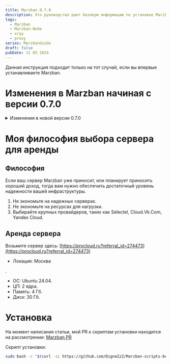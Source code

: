 ```yaml
---
title: Marzban 0.7.0
description: Это руководство дает базовую информацию по установке Marzban согласно информации из официального репозитория.
tags:
  - Marzban
  - Marzban-Node
  - xray
  - proxy
series: MarzbanGuide
draft: false
pubDate: 11 03 2024
---
```


Данная инструкция подходит только на тот случай, если вы впервые устанавливаете Marzban.

# Изменения в Marzban начиная с версии 0.7.0

<details>
  <summary>Изменения в новой версии 0.7.0</summary>

  ### 🚀 Улучшения:

  - telegramBot: Добавлено время ожидания для onhold (3c2bbed)
  - Добавлена поддержка списка адресов в hosts (e80e119)
  - subscription: Добавлен шаблон настроек для Clash (94a3f28)
  - subscription: Синхронизация splithttp с версией 1.8.23 (d0c16a1)
  - Переменные SQLALCHEMY_POOL_SIZE и SQLALCHEMY_MAX_OVERFLOW (cea7f2f)
  - Переменные для настройки интервала заданий: JOB_CORE_HEALTH_CHECK_INTERVAL, JOB_RECORD_NODE_USAGES_INTERVAL, JOB_RECORD_USER_USAGES_INTERVAL, JOB_REVIEW_USERS_INTERVAL, JOB_SEND_NOTIFICATIONS_INTERVAL (2d50bf9)
  - Добавлен выбор узла для логов в CoreSettingsModal.tsx (b4dbba7)
  - Добавлена функция дублирования хоста в HostsDialog (48b91c2)
  - Добавлены иконки вверх и вниз для изменения порядка хостов (1a3c0a0)
  - Добавлен белый список IP/хостов для отключения уведомлений о входе (b6d2658)
  - api: Добавлена возможность расчета потребления для админов (c2c98b7)
  - users: Добавлено соотношение использования на мастер-сервере (041b810)
  - Добавлен шум в hosts (7d738cd)
  - Добавлена поддержка новых переменных для splithttp (2a7636a)
  - Добавлена поддержка протокола Transport RAW (8942abe)

  ### 🩹 Исправления:

  - Принудительное требование SSL для публичного доступа XTLS/Xray-core#3884 (e60e54f)
  - subscription: Отправка корректной сортировки для разных версий v2rayng (5c5503d)
  - Исправлена ошибка редактирования протокола пользователя в Telegram-боте (ef82864)
  - Исправлена ошибка сброса использования у пользователя в Telegram-боте (92fdeef)
  - Добавлена документация для работы с БД (48a5ad2)
  - Исправлена ошибка ссылок в Telegram-боте, когда on_hold равно null (d69fac6)
  - subscription: Удалён user-agent для sing-box и clash (ff03e3a)
  - Единый строковый порт для v2ray-json (8f0c909)
  - Небольшие исправления статуса on_hold в telegram-bot (cf98e95)
  - Перехват ошибки, если не найден шаблон настроек (582b2bb)
  - config: Повреждение данных hosts (6483e42)
  - Обновление документации статуса пользователя (3fb46c1)
  - Исправление некоторых багов на фронтенде (2f2cbd1)
  - subscription: Разделение настроек http и none header (e4bd603)
  - subscription: Разделение настроек http и h2 (2260d28)
  - subscription: Мульти-режим для grpc (a2ba2c0)
  - subscription: Singbox ws игнорирует wsSettings (c02ef96)
  - subscription: Использование неправильной переменной в настройках (70dfb6d)
  - subscription: Предотвращение использования noneSettings как настройки безопасности (87dca23)
  - Неверная конфигурация как внешняя (c63f95a)
  - subscription: Предотвращение создания network_setting для reality (fb77570)
  - subscription: Временное отключение shuffle, чтобы избежать отправки неверных данных (e7d6756)
  - splithttp: Значение по умолчанию для splithttp (aa664a2)
  - NOTIFY_DAYS_LEFT (530649d)
  - Ошибка Pydantic в user.links (25c07ac)
  - Удаление RANDOMIZE_SUBSCRIPTION_CONFIGS (cb7aa7a)
  - subscription: Использование deepcopy для предотвращения конфликтов (f7d20b6)
  - Совместимость Marzban-cli с python3.8 (f3e6197)
  - Предотвращение ошибки при входе, если request.client отсутствует (d77eb30)
  - subscription: Исправление потока Vless и заголовка tcp (7a0a9ca)
  - Отображение подписки в Hiddify в user_subscription (5169810)
  - Аннулирование подписки не обновляет конфигурацию xray в Telegram-боте (791a7f2)
  - Изменение outbound тега на proxy в пользовательской конфигурации v2ray (eb84a09)
  - Предотвращение дублирования имен в clash (e37a3da)
  - subscription: Исправление потока Vless и заголовка tcp (efc55ac)
  - subscription: Заголовок tcp без tls и пустой тип заголовка (241d823)
  - Исправление некоторых багов api (a10745d)
  - Предотвращение передачи неожиданных переменных для генерации подписки (f1395ee)
  - Избежание создания словаря при каждом запросе и удаление внешней проверки (47d8336)
  - Неправильное написание ALLOWED_ORIGINS (f0a7e21)
  - Проблема с Node_user_usages (68dab4c)
  - Ошибка Node_usage (1332c7a)
  - Ошибочный рефакторинг (использование неверного админа по полю) (d7281c2)
  - Рефакторинг функции validate_dates для избежания дублирования кода (aea3273)
  - Telegram-бот не отправляет результат лимита пользователя (0ebbff3)
  - db: Миграция настроек шума (#1352)
  - hosts: Проверка наличия шума (dcc9fd9)
  - subscription: Удаление поля network для sing-box (f9c15a1)
  - Subscription: Правильное создание списка proxy remarks для конфигурации clash (#1357)
  - config: Http и allyes (bc81290)
  - Clash-meta неожиданный аргумент 'remark' (9d49a11)
  - subscription: Транспорт H3 (a930ed4)
  - Добавлен DASHBOARD_PATH как базовый URL vites в dev-среде (327e79a)
  - Циклический импорт (75bcdd9)

  ### 💅 Рефакторинг:

  - **api**: ⚠️ Добавлен роутер к API (cf6d8ac)
  - **admin-endpoints**: ⚠️ Рефакторинг админских точек доступа и добавлены два новых admin depends (e87e15b)
  - **node-endpoints**: ⚠️ Рефакторинг точек доступа узлов и добавлены два новых node depends (cf4472b)
  - **system-endpoints**: ⚠️ Рефакторинг системных точек доступа (d631db5)
  - **core-endpoints**: ⚠️ Рефакторинг основных точек доступа (ee341cb)
  - **usertemplates-endpoints**: ⚠️ Рефакторинг точек доступа шаблонов пользователей (6918f7f)
  - **home-endpoints**: ⚠️ Рефакторинг точек доступа главной страницы (36532a9)
  - **sub-endpoints**: ⚠️ Рефакторинг точек доступа подписок (215bf32)
  - **user**: ⚠️ Рефакторинг API пользователя и исправление функции validate_dates (b551447)

Подробнее тут: **https://github.com/Gozargah/Marzban/releases/tag/v0.7.0**

</details>

# Моя философия выбора сервера для аренды

## Философия

Если ваш сервер Marzban уже приносит, или планирует приносить хороший доход, тогда вам нужно обеспечить достаточный уровень надежности вашей инфраструктуры.

1. Не экономьте на надежных серверах.
2. Не экономьте на ресурсах для нагрузки.
3. Выбирайте крупных провайдеров, таких как Selectel, Cloud.Vk.Com, Yandex Cloud.

## Аренда сервера

Возьмите сервер здесь: [https://procloud.ru?referral_id=274473](https://procloud.ru?referral_id=274473)

- Локация: Москва

.
- ОС: Ubuntu 24.04.
- ЦП: 2 ядра.
- Память: 4 Гб.
- Диск: 30 Гб.

# Установка

На момент написания статьи, мой PR к скриптам установки находится на рассмотрении: [Marzban PR](https://github.com/Gozargah/Marzban-scripts/pull/29)

Скрипт установки:

```bash
sudo bash -c "$(curl -sL https://github.com/DigneZzZ/Marzban-scripts-beta/raw/main/marzban.sh)" @ install --database mariadb
```
